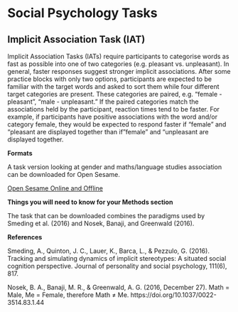 # Social Psychology Tasks

## Implicit Association Task (IAT)

Implicit Association Tasks (IATs) require participants to categorise words as fast as possible into one of two categories (e.g. pleasant vs. unpleasant). In general, faster responses suggest stronger implicit associations. After some practice blocks with only two options, participants are expected to be familiar with the target words and asked to sort them while four different target categories are present. These categories are paired, e.g. "female - pleasant", "male - unpleasant." If the paired categories match the associations held by the participant, reaction times tend to be faster. For example, if participants have positive associations with the word and/or category female, they would be expected to respond faster if "female" and "pleasant are displayed together than if "female" and "unpleasant are displayed together.

**Formats**

A task version looking at gender and maths/language studies association can be downloaded for Open Sesame.

[Open Sesame Online and Offline](link here) 


**Things you will need to know for your Methods section**

The task that can be downloaded combines the paradigms used by Smeding et al. (2016) and Nosek, Banaji, and Greenwald (2016).


**References**


Smeding, A., Quinton, J. C., Lauer, K., Barca, L., & Pezzulo, G. (2016). Tracking and simulating dynamics of implicit stereotypes: A situated social cognition perspective. Journal of personality and social psychology, 111(6), 817.

Nosek, B. A., Banaji, M. R., & Greenwald, A. G. (2016, December 27). Math = Male, Me = Female, therefore Math ≠ Me. https://doi.org/10.1037/0022-3514.83.1.44
